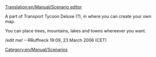 [[Translation:en/Manual/Scenario editor]]
[[Category:en/Manual/Scenarios]]

A part of Transport Tycoon Deluxe (?), in where you can create your own map.

You can place trees, mountains, lakes and towns whereever you want.


/edit me!
--RRuffneck 19:09, 23 March 2006 (CET)